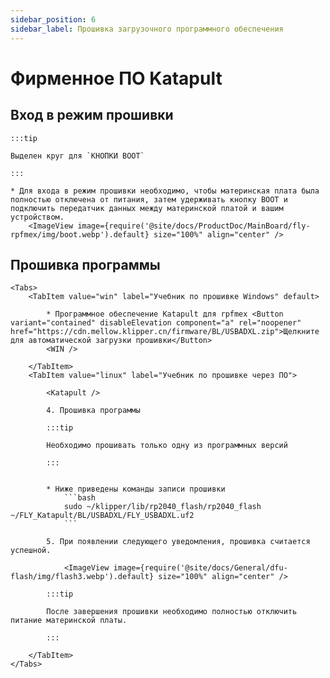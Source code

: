```yaml
---
sidebar_position: 6
sidebar_label: Прошивка загрузочного программного обеспечения
---
```







# Фирменное ПО Katapult



## Вход в режим прошивки

    :::tip

    Выделен круг для `КНОПКИ BOOT`

    :::

    * Для входа в режим прошивки необходимо, чтобы материнская плата была полностью отключена от питания, затем удерживать кнопку BOOT и подключить передатчик данных между материнской платой и вашим устройством.
        <ImageView image={require('@site/docs/ProductDoc/MainBoard/fly-rpfmex/img/boot.webp').default} size="100%" align="center" />

## Прошивка программы

    <Tabs>
        <TabItem value="win" label="Учебник по прошивке Windows" default>

            * Программное обеспечение Katapult для rpfmex <Button variant="contained" disableElevation component="a" rel="noopener" href="https://cdn.mellow.klipper.cn/firmware/BL/USBADXL.zip">Щелкните для автоматической загрузки прошивки</Button>
            <WIN />
            
        </TabItem>
        <TabItem value="linux" label="Учебник по прошивке через ПО">

            <Katapult />

            4. Прошивка программы

            :::tip

            Необходимо прошивать только одну из программных версий

            :::


            * Ниже приведены команды записи прошивки
                ```bash
                sudo ~/klipper/lib/rp2040_flash/rp2040_flash ~/FLY_Katapult/BL/USBADXL/FLY_USBADXL.uf2
                ```

            5. При появлении следующего уведомления, прошивка считается успешной.

                <ImageView image={require('@site/docs/General/dfu-flash/img/flash3.webp').default} size="100%" align="center" />

            :::tip

            После завершения прошивки необходимо полностью отключить питание материнской платы.

            :::

        </TabItem>
    </Tabs>
